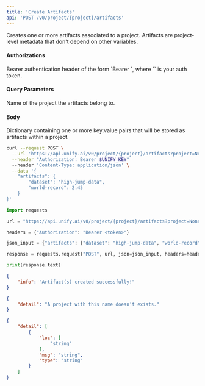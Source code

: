 ```yaml
---
title: 'Create Artifacts'
api: 'POST /v0/project/{project}/artifacts'
---
```

Creates one or more artifacts associated to a project. Artifacts are
project-level metadata that don't depend on other variables.

#### Authorizations

<ParamField header="Authorization" type="string" required="true">
  Bearer authentication header of the form `Bearer <token>`, where `<token>` is your auth token.
</ParamField>

#### Query Parameters

<ParamField query="project" type="string" required="true">
Name of the project the artifacts belong to.
</ParamField>

#### Body

<ParamField body="artifacts" type="object" required="true">
Dictionary containing one or more key:value pairs that will be stored as artifacts within a project.
</ParamField>

<RequestExample>

```bash cURL
curl --request POST \
  --url 'https://api.unify.ai/v0/project/{project}/artifacts?project=None' \
  --header "Authorization: Bearer $UNIFY_KEY"
  --header 'Content-Type: application/json' \
  --data '{
    "artifacts": {
        "dataset": "high-jump-data",
        "world-record": 2.45
    }
}'
```

```python Python
import requests

url = "https://api.unify.ai/v0/project/{project}/artifacts?project=None"

headers = {"Authorization": "Bearer <token>"}

json_input = {"artifacts": {"dataset": "high-jump-data", "world-record": 2.45}}

response = requests.request("POST", url, json=json_input, headers=headers)

print(response.text)
```

</RequestExample>
<ResponseExample>

```json 200
{
    "info": "Artifact(s) created successfully!"
}
```

```json 404
{
    "detail": "A project with this name doesn't exists."
}
```

```json 422
{
    "detail": [
        {
            "loc": [
                "string"
            ],
            "msg": "string",
            "type": "string"
        }
    ]
}
```

</ResponseExample>
